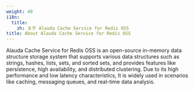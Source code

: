 ```yaml
---
weight: 40
i18n:
  title:
    zh: 关于 Alauda Cache Service for Redis OSS
title: About Alauda Cache Service for Redis OSS
---
```


Alauda Cache Service for Redis OSS is an open-source in-memory data structure storage system that supports various data structures such as strings, hashes, lists, sets, and sorted sets, and provides features like persistence, high availability, and distributed clustering. Due to its high performance and low latency characteristics, It is widely used in scenarios like caching, messaging queues, and real-time data analysis.

<ExternalSite name="redis" href="/intro" />
